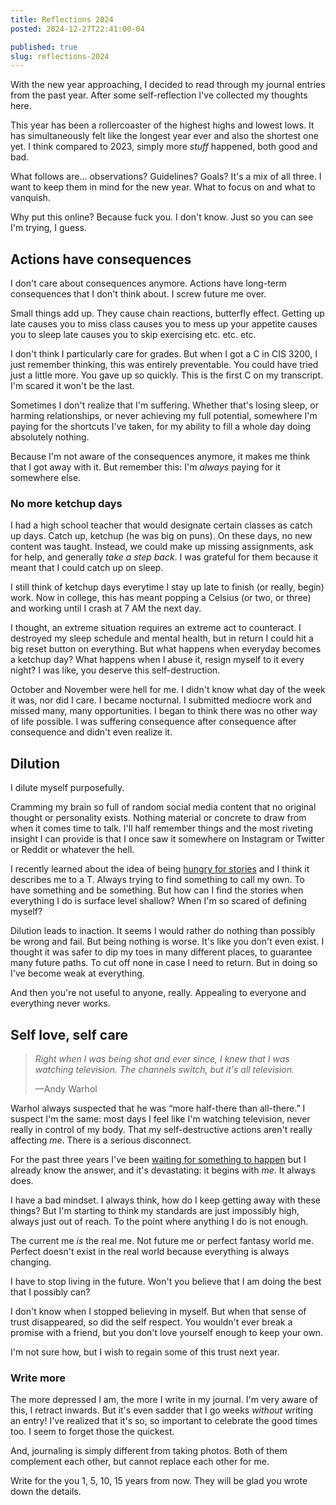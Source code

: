 ```yaml
---
title: Reflections 2024
posted: 2024-12-27T22:41:00-04

published: true
slug: reflections-2024
---
```


With the new year approaching, I decided to read through my journal entries from the past year. After some self-reflection I've collected my thoughts here.

This year has been a rollercoaster of the highest highs and lowest lows. It has simultaneously felt like the longest year ever and also the shortest one yet. I think compared to 2023, simply more _stuff_ happened, both good and bad.

What follows are... observations? Guidelines? Goals? It's a mix of all three. I want to keep them in mind for the new year. What to focus on and what to vanquish.

Why put this online? Because fuck you. I don't know. Just so you can see I'm trying, I guess.

## Actions have consequences

I don't care about consequences anymore. Actions have long-term consequences that I don't think about. I screw future me over.

Small things add up. They cause chain reactions, butterfly effect. Getting up late causes you to miss class causes you to mess up your appetite causes you to sleep late causes you to skip exercising etc. etc. etc.

I don't think I particularly care for grades. But when I got a C in CIS 3200, I just remember thinking, this was entirely preventable. You could have tried just a little more. You gave up so quickly. This is the first C on my transcript. I'm scared it won't be the last.

Sometimes I don't realize that I'm suffering. Whether that's losing sleep, or harming relationships, or never achieving my full potential, somewhere I'm paying for the shortcuts I've taken, for my ability to fill a whole day doing absolutely nothing.

Because I'm not aware of the consequences anymore, it makes me think that I got away with it. But remember this: I'm _always_ paying for it somewhere else.

### No more ketchup days

I had a high school teacher that would designate certain classes as catch up days. Catch up, ketchup (he was big on puns). On these days, no new content was taught. Instead, we could make up missing assignments, ask for help, and generally _take a step back_. I was grateful for them because it meant that I could catch up on sleep.

I still think of ketchup days everytime I stay up late to finish (or really, begin) work. Now in college, this has meant popping a Celsius (or two, or three) and working until I crash at 7 AM the next day.

I thought, an extreme situation requires an extreme act to counteract. I destroyed my sleep schedule and mental health, but in return I could hit a big reset button on everything. But what happens when everyday becomes a ketchup day? What happens when I abuse it, resign myself to it every night? I was like, you deserve this self-destruction.

October and November were hell for me. I didn't know what day of the week it was, nor did I care. I became nocturnal. I submitted mediocre work and missed many, many opportunities. I began to think there was no other way of life possible. I was suffering consequence after consequence after consequence and didn't even realize it.

## Dilution

I dilute myself purposefully.

Cramming my brain so full of random social media content that no original thought or personality exists. Nothing material or concrete to draw from when it comes time to talk. I'll half remember things and the most riveting insight I can provide is that I once saw it somewhere on Instagram or Twitter or Reddit or whatever the hell.

I recently learned about the idea of being [hungry for stories](https://eieio.games/blog/a-decade-without-a-drink/) and I think it describes me to a T. Always trying to find something to call my own. To have something and be something. But how can I find the stories when everything I do is surface level shallow? When I'm so scared of defining myself?

Dilution leads to inaction. It seems I would rather do nothing than possibly be wrong and fail. But being nothing is worse. It's like you don't even exist. I thought it was safer to dip my toes in many different places, to guarantee many future paths. To cut off none in case I need to return. But in doing so I've become weak at everything.

And then you're not useful to anyone, really. Appealing to everyone and everything never works.

## Self love, self care

> _Right when I was being shot and ever since, I knew that I was watching television. The channels switch, but it's all television._
>
> —Andy Warhol

Warhol always suspected that he was “more half-there than all-there.” I suspect I'm the same: most days I feel like I'm watching television, never really in control of my body. That my self-destructive actions aren't really affecting _me_. There is a serious disconnect.

For the past three years I've been [waiting for something to happen](https://www.reddit.com/r/OMORI/comments/l1wgt7/comment/jk33ikg) but I already know the answer, and it's devastating: it begins with _me_. It always does.

I have a bad mindset. I always think, how do I keep getting away with these things? But I'm starting to think my standards are just impossibly high, always just out of reach. To the point where anything I do is not enough.

The current me _is_ the real me. Not future me or perfect fantasy world me. Perfect doesn't exist in the real world because everything is always changing.

I have to stop living in the future. Won't you believe that I am doing the best that I possibly can?

I don't know when I stopped believing in myself. But when that sense of trust disappeared, so did the self respect. You wouldn't ever break a promise with a friend, but you don't love yourself enough to keep your own.

I'm not sure how, but I wish to regain some of this trust next year.

### Write more

The more depressed I am, the more I write in my journal. I'm very aware of this, I retract inwards. But it's even sadder that I go weeks _without_ writing an entry! I've realized that it's so, so important to celebrate the good times too. I seem to forget those the quickest.

And, journaling is simply different from taking photos. Both of them complement each other, but cannot replace each other for me.

Write for the you 1, 5, 10, 15 years from now. They will be glad you wrote down the details.
